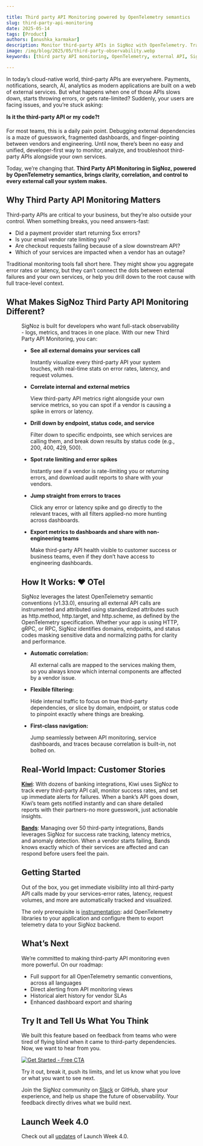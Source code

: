 ```yaml
---

title: Third party API Monitoring powered by OpenTelemetry semantics
slug: third-party-api-monitoring
date: 2025-05-14
tags: [Product]
authors: [anushka_karmakar]
description: Monitor third-party APIs in SigNoz with OpenTelemetry. Track error rates, latency, and request volumes for all your external services, and correlate issues with your application performance.
image: /img/blog/2025/05/third-party-observability.webp
keywords: [third party API monitoring, OpenTelemetry, external API, SigNoz, API latency, error rates]

---
```


In today’s cloud-native world, third-party APIs are everywhere. Payments, notifications, search, AI, analytics as modern applications are built on a web of external services. But what happens when one of those APIs slows down, starts throwing errors, or gets rate-limited? Suddenly, your users are facing issues, and you’re stuck asking:

**Is it the third-party API or my code?**❗

For most teams, this is a daily pain point. Debugging external dependencies is a maze of guesswork, fragmented dashboards, and finger-pointing between vendors and engineering. Until now, there’s been no easy and unified, developer-first way to monitor, analyze, and troubleshoot third-party APIs alongside your own services.

Today, we’re changing that. **Third Party API Monitoring in SigNoz, powered by OpenTelemetry semantics, brings clarity, correlation, and control to every external call your system makes.**

<YouTube id="4NnMcks62YY" mute={false} />

## Why Third Party API Monitoring Matters

Third-party APIs are critical to your business, but they’re also outside your control. When something breaks, you need answers-fast:

- Did a payment provider start returning 5xx errors?
- Is your email vendor rate limiting you?
- Are checkout requests failing because of a slow downstream API?
- Which of your services are impacted when a vendor has an outage?

Traditional monitoring tools fall short here. They might show you aggregate error rates or latency, but they can’t connect the dots between external failures and your own services, or help you drill down to the root cause with full trace-level context.

## What Makes SigNoz Third Party API Monitoring Different?

<Figure src="/img/blog/2025/05/third-party-api-explorer.webp" alt="Third-party API latency and error rates, visualized for every external service your app calls" caption="Third-party API latency and error rates, visualized for every external service your app calls" />

SigNoz is built for developers who want full-stack observability - logs, metrics, and traces in one place. With our new Third Party API Monitoring, you can:

- **See all external domains your services call**
    
    Instantly visualize every third-party API your system touches, with real-time stats on error rates, latency, and request volumes.
    
- **Correlate internal and external metrics**
    
    View third-party API metrics right alongside your own service metrics, so you can spot if a vendor is causing a spike in errors or latency.
    
- **Drill down by endpoint, status code, and service**
    
    Filter down to specific endpoints, see which services are calling them, and break down results by status code (e.g., 200, 400, 429, 500).
    
- **Spot rate limiting and error spikes**
    
    Instantly see if a vendor is rate-limiting you or returning errors, and download audit reports to share with your vendors.
    
- **Jump straight from errors to traces**
    
    Click any error or latency spike and go directly to the relevant traces, with all filters applied-no more hunting across dashboards.
    
- **Export metrics to dashboards and share with non-engineering teams**
    
    Make third-party API health visible to customer success or business teams, even if they don’t have access to engineering dashboards.
    

## How It Works: ❤️ OTel

SigNoz leverages the latest OpenTelemetry semantic conventions (v1.33.0), ensuring all external API calls are instrumented and attributed using standardized attributes such as http.method, http.target, and http.scheme, as defined by the OpenTelemetry specification. Whether your app is using HTTP, gRPC, or RPC, SigNoz identifies domains, endpoints, and status codes masking sensitive data and normalizing paths for clarity and performance.

- **Automatic correlation:**
    
    All external calls are mapped to the services making them, so you always know which internal components are affected by a vendor issue.
    
- **Flexible filtering:**
    
    Hide internal traffic to focus on true third-party dependencies, or slice by domain, endpoint, or status code to pinpoint exactly where things are breaking.
    
- **First-class navigation:**
    
    Jump seamlessly between API monitoring, service dashboards, and traces because correlation is built-in, not bolted on.
    

## Real-World Impact: Customer Stories

[**Kiwi**](https://signoz.io/case-study/kiwi/):
With dozens of banking integrations, Kiwi uses SigNoz to track every third-party API call, monitor success rates, and set up immediate alerts for failures. When a bank’s API goes down, Kiwi’s team gets notified instantly and can share detailed reports with their partners-no more guesswork, just actionable insights.

[**Bands**](https://signoz.io/case-study/bands/):
Managing over 50 third-party integrations, Bands leverages SigNoz for success rate tracking, latency metrics, and anomaly detection. When a vendor starts failing, Bands knows exactly which of their services are affected and can respond before users feel the pain.

## Getting Started

Out of the box, you get immediate visibility into all third-party API calls made by your services-error rates, latency, request volumes, and more are automatically tracked and visualized. 

The only prerequisite is [instrumentation](https://signoz.io/docs/instrumentation/): add OpenTelemetry libraries to your application and configure them to export telemetry data to your SigNoz backend.
   

## What’s Next

We’re committed to making third-party API monitoring even more powerful. On our roadmap:

- Full support for all OpenTelemetry semantic conventions, across all languages
- Direct alerting from API monitoring views
- Historical alert history for vendor SLAs
- Enhanced dashboard export and sharing

## Try It and Tell Us What You Think

We built this feature based on feedback from teams who were tired of flying blind when it came to third-party dependencies. Now, we want to hear from you. 

[![Get Started - Free CTA](/img/launch_week/try-signoz-cloud-blog-cta.png)](https://signoz.io/teams/)

Try it out, break it, push its limits, and let us know what you love or what you want to see next.

Join the SigNoz community on [Slack](https://app.slack.com/client/T01HWUTP0LT#/domain-signup) or GitHub, share your experience, and help us shape the future of observability. Your feedback directly drives what we build next.

## Launch Week 4.0

Check out all [updates](https://signoz.io/launch-week/) of Launch Week 4.0.